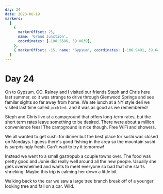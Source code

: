 ```yaml
---
day: 24
date: 2023-06-19
markers:
  [
    {
      markerOffset: 25,
      name: 'Grand Junction',
      coordinates: [-108.5506, 39.0639],
    },
    { markerOffset: -15, name: 'Gypsum', coordinates: [-106.9491, 39.6447] },
  ]
---
```


# Day 24

On to Gypsum, CO. Rainey and I visited our friends Steph and Chris here last summer, so it was strange to drive through Glenwood Springs and see familar sights so far away from home. We ate lunch at a NY style deli we visited last time called `pickled.` and it was as good as we remembered!

Steph and Chris live at a campground that offers long-term rates, but the short term rates leave something to be desired. There were about a million convenience fees! The campground is nice though. Free WiFi and showers.

We all wanted to get sushi for dinner but the best place for sushi was closed on Mondays. I guess there's good fishing in the area so the mountain sushi is surprisingly fresh. Can't wait to try it tomorrow!

Instead we went to a small gastropub a couple towns over. The food was pretty good and Junie did really well around all the new people. Usually she gets overwhelmed and wants to meet everyone so bad that she starts shrieking. Maybe this trip is calming her down a little bit.

Walking back to the car we saw a large tree branch break off of a younger looking tree and fall on a car. Wild.
